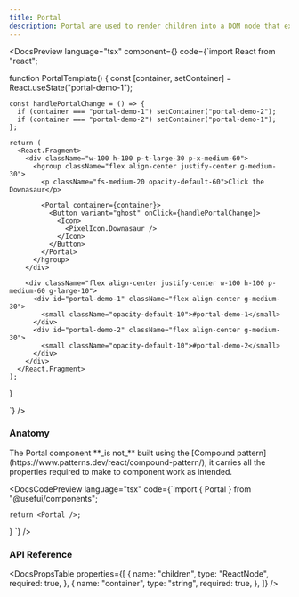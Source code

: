 ```yaml
---
title: Portal
description: Portal are used to render children into a DOM node that exists outside the DOM hierarchy of the parent component.
---
```


<DocsSection>

<DocsPreview language="tsx" component={<PortalTemplate />} code={`import React from "react";

function PortalTemplate() {
const [container, setContainer] = React.useState<string>("portal-demo-1");

    const handlePortalChange = () => {
      if (container === "portal-demo-1") setContainer("portal-demo-2");
      if (container === "portal-demo-2") setContainer("portal-demo-1");
    };

    return (
      <React.Fragment>
        <div className="w-100 h-100 p-t-large-30 p-x-medium-60">
          <hgroup className="flex align-center justify-center g-medium-30">
            <p className="fs-medium-20 opacity-default-60">Click the Downasaur</p>

            <Portal container={container}>
              <Button variant="ghost" onClick={handlePortalChange}>
                <Icon>
                  <PixelIcon.Downasaur />
                </Icon>
              </Button>
            </Portal>
          </hgroup>
        </div>

        <div className="flex align-center justify-center w-100 h-100 p-medium-60 g-large-10">
          <div id="portal-demo-1" className="flex align-center g-medium-30">
            <small className="opacity-default-10">#portal-demo-1</small>
          </div>
          <div id="portal-demo-2" className="flex align-center g-medium-30">
            <small className="opacity-default-10">#portal-demo-2</small>
          </div>
        </div>
      </React.Fragment>
    );

}

`} />

</DocsSection>

<DocsSection>

### Anatomy

<DocsTextBlock className="m-b-medium-60">
  The Portal component **_is not_** built using the [Compound
  pattern](https://www.patterns.dev/react/compound-pattern/), it carries all the
  properties required to make to component work as intended.
</DocsTextBlock>

<DocsCodePreview
  language="tsx"
  code={`import { Portal } from "@usefui/components";

    return <Portal />;
}
`} />

</DocsSection>

### API Reference

<DocsSection className="m-y-large-10">

<DocsPropsTable
  properties={[
    {
      name: "children",
      type: "ReactNode",
      required: true,
    },
    {
      name: "container",
      type: "string",
      required: true,
    },
  ]}
/>
</DocsSection>

<DocsFooter prev="/docs/components/page" next="/docs/components/sheet" />
